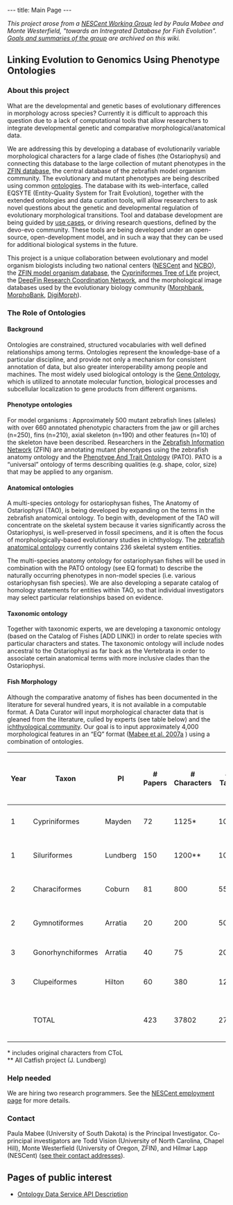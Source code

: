 ---
title: Main Page
---

''This project arose from a [http://www.nescent.org/science/workinggroup.php NESCent Working Group] led by Paula Mabee and Monte Westerfield, "towards an Intregrated Database for Fish Evolution". [[Fish Evolution Working Group|Goals and summaries of the group]] are archived on this wiki.''

==Linking Evolution to Genomics Using Phenotype Ontologies==

===About this project===

What are the developmental and genetic bases of evolutionary differences in morphology across species?  Currently it is difficult to approach this question due to a lack of computational tools that allow researchers to integrate developmental genetic and comparative morphological/anatomical data.  

We are addressing this by developing a database of evolutionarily variable morphological characters for a large clade of fishes (the Ostariophysi) and connecting this database to the large collection of mutant phenotypes in the [http://zfin.org ZFIN database], the central database of the zebrafish model organism community.  The evolutionary and mutant phenotypes are being described using common [[#The_Role_of_Ontologies|ontologies]].  The database with its web-interface, called EQSYTE (Entity-Quality System for Trait Evolution), together with the extended ontologies and data curation tools, will allow researchers to ask novel questions about the genetic and developmental regulation of evolutionary morphological transitions. Tool and database development are being guided by [http://en.wikipedia.org/wiki/Use_case use cases], or driving research questions, defined by the devo-evo community.  These tools are being developed under an open-source, open-development model, and in such a way that they can be used for additional biological systems in the future.

This project is a unique collaboration between evolutionary and model organism biologists including two national centers ([http://www.nescent.org NESCent] and [http://www.bioontology.org NCBO]), the [http://zfin.org ZFIN model organism database], the [http://bio.slu.edu/mayden/cypriniformes/ Cypriniformes Tree of Life] project, the [http://www.deepfin.org/ DeepFin Research Coordination Network], and the morphological image databases used by the evolutionary biology community ([http://www.morphbank.net/ Morphbank], [http://morphobank.geongrid.org/ MorphoBank], [http://digimorph.org/ DigiMorph]).

===The Role of Ontologies===

====Background====

Ontologies are constrained, structured vocabularies with well defined relationships among terms. Ontologies represent the knowledge-base of a particular discipline, and provide not only a mechanism for consistent annotation of data, but also greater interoperability among people and machines. The most widely used biological ontology is the [http://www.geneontology.org Gene Ontology], which is utilized to annotate molecular function, biological processes and subcellular localization to gene products from different organisms.

====Phenotype ontologies==== 

For model organisms : Approximately 500 mutant zebrafish lines (alleles) with over 660 annotated phenotypic characters from the jaw or gill arches (n=250), fins (n=210), axial skeleton (n=190) and other features (n=10) of the skeleton have been described. Researchers in the [http://www.zfin.org Zebrafish Information Network] (ZFIN) are annotating mutant phenotypes using the zebrafish anatomy ontology and the [http://www.bioontology.org/wiki/index.php/PATO:Main_Page Phenotype And Trait Ontology] (PATO). PATO is a “universal” ontology of terms describing qualities (e.g. shape, color, size) that may be applied to any organism. 

====Anatomical ontologies====

A multi-species ontology for ostariophysan fishes, The Anatomy of Ostariophysi <!-- or: The Anatomical Ontology --> (TAO), is being developed by expanding on the terms in the zebrafish anatomical ontology.  To begin with, development of the TAO will concentrate on the skeletal system because it varies significantly across the Ostariophysi, is well-preserved in fossil specimens, and it is often the focus of morphologically-based evolutionary studies in ichthyology.  The [http://zfin.org/zf_info/anatomy/dict/sum.html zebrafish anatomical ontology] currently contains 236 skeletal system entities. 

The multi-species anatomy ontology for ostariophysan fishes will be used in combination with the PATO ontology (see EQ format) to describe the naturally occurring phenotypes in non-model species (i.e. various ostariophysan fish species).  We are also developing a separate catalog of homology statements for entities within TAO, so that individual investigators may select particular relationships based on evidence.

====Taxonomic ontology====

Together with taxonomic experts, we are developing a taxonomic ontology (based on the Catalog of Fishes [ADD LINK]) in order to relate species with particular characters and states.  The taxonomic ontology will include nodes ancestral to the Ostariophysi as far back as the Vertebrata in order to associate certain anatomical terms with more inclusive clades than the Ostariophysi.  

====Fish Morphology====

Although the comparative anatomy of fishes has been documented in the literature for several hundred years, it is not available in a computable format.  A Data Curator will input morphological character data that is gleaned from the literature, culled by experts (see table below) and the [http://www.deepfin.org/ ichthyological community].  Our goal is to input approximately 4,000 morphological features in an “EQ” format ([[Media:TREE Mabee.pdf|Mabee et al. 2007a]]<!--; Mabee et al. 2007 in process-->) using a combination of ontologies.  

{| border="1" cellspacing="0" cellpadding="3"
|-
! Year !! Taxon !! PI !! # Papers !!  # Characters !! # Taxa !! # Species, Genera, Families
|-
|1 || Cypriniformes || Mayden  || 72 || 1125* || 1000 || 3268,  321, 5
|-
|1 || Siluriformes || Lundberg  ||  150 || 1200** || 1000 || 2867,  446, 35
|-
|2 || Characiformes || Coburn  || 81 || 800 || 550 || 1674,  270, 18
|-
|2 || Gymnotiformes || Arratia ||  20 ||  200 || 50 || 134,  30, 5
|-
|3 || Gonorhynchiformes || Arratia || 40 || 75 || 20 || 37,  7, 4
|-
|3 || Clupeiformes || Hilton  || 60 || 380 || 125 || 364,  84, 5
|-
| || TOTAL ||  || 423 ||  37802 || 2745 || 8344, 1158, 72
|}
<nowiki>*</nowiki> includes original characters from CToL<br/>
<nowiki>**</nowiki> All Catfish project (J. Lundberg)

===Help needed===

We are hiring two research programmers. See the [http://www.nescent.org/about/employment.php NESCent employment page] for more details. 

===Contact===

Paula Mabee (University of South Dakota) is the Principal Investigator. Co-principal investigators are Todd Vision (University of North Carolina, Chapel Hill), Monte Westerfield (University of Oregon, ZFIN), and Hilmar Lapp (NESCent) ([[Contact|see their contact addresses]]).

==Pages of public interest==

* [[Ontology_Data_Service_API|Ontology Data Service API Description]]